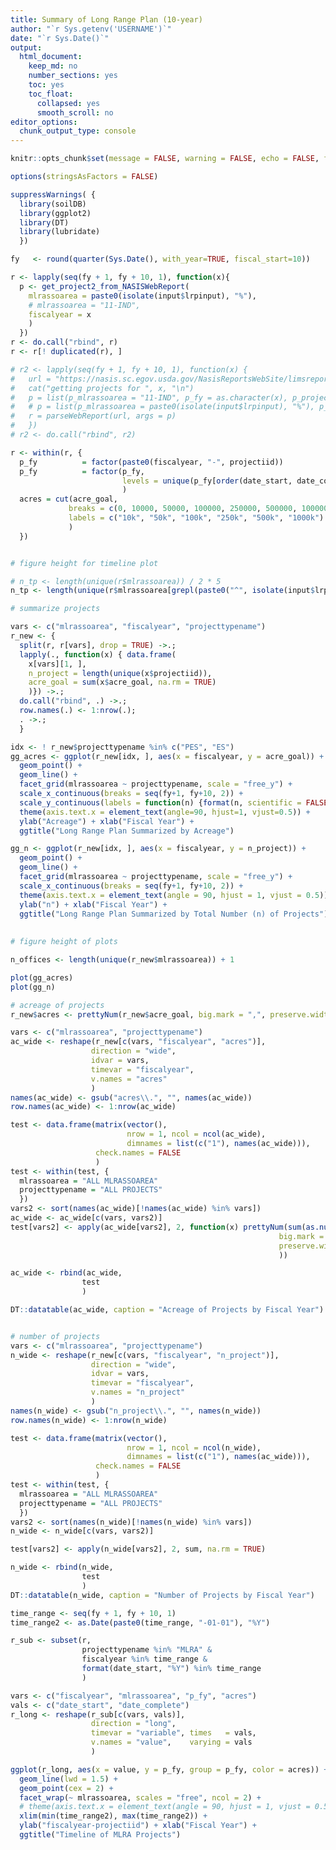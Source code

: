 ---
title: Summary of Long Range Plan (10-year)
author: "`r Sys.getenv('USERNAME')`"
date: "`r Sys.Date()`"
output:
  html_document:
    keep_md: no
    number_sections: yes
    toc: yes
    toc_float:
      collapsed: yes
      smooth_scroll: no
editor_options: 
  chunk_output_type: console
---


```{r, echo = FALSE}
knitr::opts_chunk$set(message = FALSE, warning = FALSE, echo = FALSE, fig.width = 8)

options(stringsAsFactors = FALSE)
```

```{r load-packages}
suppressWarnings( {
  library(soilDB)
  library(ggplot2)
  library(DT)
  library(lubridate)
  })
```

```{r load-data, eval = TRUE, echo = FALSE}

fy   <- round(quarter(Sys.Date(), with_year=TRUE, fiscal_start=10))

r <- lapply(seq(fy + 1, fy + 10, 1), function(x){
  p <- get_project2_from_NASISWebReport(
    mlrassoarea = paste0(isolate(input$lrpinput), "%"), 
    # mlrassoarea = "11-IND", 
    fiscalyear = x
    )
  })
r <- do.call("rbind", r)
r <- r[! duplicated(r), ]

# r2 <- lapply(seq(fy + 1, fy + 10, 1), function(x) {
#   url = "https://nasis.sc.egov.usda.gov/NasisReportsWebSite/limsreport.aspx?report_name=get_project2_from_NASISWebReport"
#   cat("getting projects for ", x, "\n")
#   p = list(p_mlrassoarea = "11-IND", p_fy = as.character(x), p_projectname = "%")
#   # p = list(p_mlrassoarea = paste0(isolate(input$lrpinput), "%"), p_fy = x, p_projectname = "%")
#   r = parseWebReport(url, args = p)
#   })
# r2 <- do.call("rbind", r2)

r <- within(r, {
  p_fy          = factor(paste0(fiscalyear, "-", projectiid))
  p_fy          = factor(p_fy,
                         levels = unique(p_fy[order(date_start, date_complete, acre_goal, decreasing = TRUE)])
                         )
  acres = cut(acre_goal,
             breaks = c(0, 10000, 50000, 100000, 250000, 500000, 1000000),
             labels = c("10k", "50k", "100k", "250k", "500k", "1000k")
             )
  })


# figure height for timeline plot

# n_tp <- length(unique(r$mlrassoarea)) / 2 * 5
n_tp <- length(unique(r$mlrassoarea[grepl(paste0("^", isolate(input$lrpinput)), r$mlrassoarea)])) / 2 * 5

```

```{r}

# summarize projects

vars <- c("mlrassoarea", "fiscalyear", "projecttypename")
r_new <- {
  split(r, r[vars], drop = TRUE) ->.;
  lapply(., function(x) { data.frame(
    x[vars][1, ],
    n_project = length(unique(x$projectiid)),
    acre_goal = sum(x$acre_goal, na.rm = TRUE)
    )}) ->.;
  do.call("rbind", .) ->.;
  row.names(.) <- 1:nrow(.);
  . ->.;
  }

idx <- ! r_new$projecttypename %in% c("PES", "ES")
gg_acres <- ggplot(r_new[idx, ], aes(x = fiscalyear, y = acre_goal)) +
  geom_point() +
  geom_line() +
  facet_grid(mlrassoarea ~ projecttypename, scale = "free_y") +
  scale_x_continuous(breaks = seq(fy+1, fy+10, 2)) +
  scale_y_continuous(labels = function(n) {format(n, scientific = FALSE)}) +
  theme(axis.text.x = element_text(angle=90, hjust=1, vjust=0.5)) + 
  ylab("Acreage") + xlab("Fiscal Year") +
  ggtitle("Long Range Plan Summarized by Acreage")

gg_n <- ggplot(r_new[idx, ], aes(x = fiscalyear, y = n_project)) +
  geom_point() +
  geom_line() +
  facet_grid(mlrassoarea ~ projecttypename, scale = "free_y") +
  scale_x_continuous(breaks = seq(fy+1, fy+10, 2)) + 
  theme(axis.text.x = element_text(angle = 90, hjust = 1, vjust = 0.5)) +
  ylab("n") + xlab("Fiscal Year") +
  ggtitle("Long Range Plan Summarized by Total Number (n) of Projects")
  
  
# figure height of plots

n_offices <- length(unique(r_new$mlrassoarea)) + 1

```


```{r plot-lrp}
plot(gg_acres)
plot(gg_n)
```


```{r print-lrp}

# acreage of projects
r_new$acres <- prettyNum(r_new$acre_goal, big.mark = ",", preserve.width = "common")

vars <- c("mlrassoarea", "projecttypename")
ac_wide <- reshape(r_new[c(vars, "fiscalyear", "acres")],
                  direction = "wide", 
                  idvar = vars,
                  timevar = "fiscalyear",
                  v.names = "acres"
                  )
names(ac_wide) <- gsub("acres\\.", "", names(ac_wide))
row.names(ac_wide) <- 1:nrow(ac_wide)

test <- data.frame(matrix(vector(), 
                          nrow = 1, ncol = ncol(ac_wide), 
                          dimnames = list(c("1"), names(ac_wide))), 
                   check.names = FALSE
                   )
test <- within(test, {
  mlrassoarea = "ALL MLRASSOAREA"
  projecttypename = "ALL PROJECTS"
  })
vars2 <- sort(names(ac_wide)[!names(ac_wide) %in% vars])
ac_wide <- ac_wide[c(vars, vars2)]
test[vars2] <- apply(ac_wide[vars2], 2, function(x) prettyNum(sum(as.numeric(gsub(",", "", x)), na.rm = TRUE), 
                                                            big.mark = ",", 
                                                            preserve.width = "common"
                                                            ))

ac_wide <- rbind(ac_wide,
                test
                )

DT::datatable(ac_wide, caption = "Acreage of Projects by Fiscal Year")


# number of projects
vars <- c("mlrassoarea", "projecttypename")
n_wide <- reshape(r_new[c(vars, "fiscalyear", "n_project")],
                  direction = "wide", 
                  idvar = vars,
                  timevar = "fiscalyear",
                  v.names = "n_project"
                  )
names(n_wide) <- gsub("n_project\\.", "", names(n_wide))
row.names(n_wide) <- 1:nrow(n_wide)

test <- data.frame(matrix(vector(), 
                          nrow = 1, ncol = ncol(n_wide), 
                          dimnames = list(c("1"), names(ac_wide))), 
                   check.names = FALSE
                   )
test <- within(test, {
  mlrassoarea = "ALL MLRASSOAREA"
  projecttypename = "ALL PROJECTS"
  })
vars2 <- sort(names(n_wide)[!names(n_wide) %in% vars])
n_wide <- n_wide[c(vars, vars2)]

test[vars2] <- apply(n_wide[vars2], 2, sum, na.rm = TRUE)

n_wide <- rbind(n_wide,
                test
                )
DT::datatable(n_wide, caption = "Number of Projects by Fiscal Year")

```


```{r timeline, eval = TRUE, fig.height = n_tp}
time_range <- seq(fy + 1, fy + 10, 1)
time_range2 <- as.Date(paste0(time_range, "-01-01"), "%Y")

r_sub <- subset(r, 
                projecttypename %in% "MLRA" & 
                fiscalyear %in% time_range &
                format(date_start, "%Y") %in% time_range
                )

vars <- c("fiscalyear", "mlrassoarea", "p_fy", "acres")
vals <- c("date_start", "date_complete")
r_long <- reshape(r_sub[c(vars, vals)],
                  direction = "long",
                  timevar = "variable", times   = vals,
                  v.names = "value",    varying = vals
                  )

ggplot(r_long, aes(x = value, y = p_fy, group = p_fy, color = acres)) +
  geom_line(lwd = 1.5) +
  geom_point(cex = 2) +
  facet_wrap(~ mlrassoarea, scales = "free", ncol = 2) +
  # theme(axis.text.x = element_text(angle = 90, hjust = 1, vjust = 0.5)) +
  xlim(min(time_range2), max(time_range2)) +
  ylab("fiscalyear-projectiid") + xlab("Fiscal Year") +
  ggtitle("Timeline of MLRA Projects")

```

